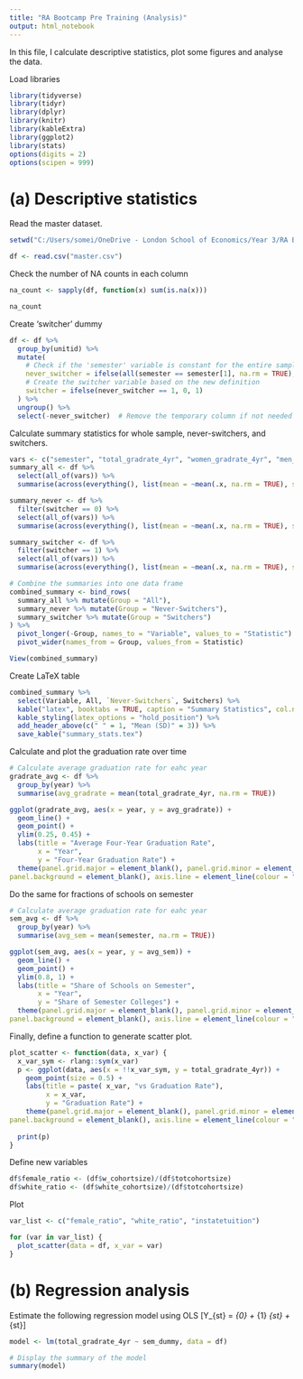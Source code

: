 ```yaml
---
title: "RA Bootcamp Pre Training (Analysis)"
output: html_notebook
---
```


In this file, I calculate descriptive statistics, plot some figures and analyse the data. 

Load libraries
```r
library(tidyverse)
library(tidyr)
library(dplyr)
library(knitr)
library(kableExtra)
library(ggplot2)
library(stats)
options(digits = 2)
options(scipen = 999)
```


# (a) Descriptive statistics
Read the master dataset. 
```r
setwd("C:/Users/somei/OneDrive - London School of Economics/Year 3/RA Bootcamp/事前課題/IntermediateData")

df <- read.csv("master.csv")
```
Check the number of NA counts in each column 
```r
na_count <- sapply(df, function(x) sum(is.na(x)))

na_count
```

Create 'switcher' dummy
```r
df <- df %>%
  group_by(unitid) %>%
  mutate(
    # Check if the 'semester' variable is constant for the entire sample period
    never_switcher = ifelse(all(semester == semester[1], na.rm = TRUE), 1, 0),
    # Create the switcher variable based on the new definition
    switcher = ifelse(never_switcher == 1, 0, 1)
  ) %>%
  ungroup() %>%
  select(-never_switcher)  # Remove the temporary column if not needed
```

Calculate summary statistics for whole sample, never-switchers, and switchers.
```r
vars <- c("semester", "total_gradrate_4yr", "women_gradrate_4yr", "men_gradrate_4yr", "instatetuition", "costs", "faculty", "totcohortsize")
summary_all <- df %>%
  select(all_of(vars)) %>%
  summarise(across(everything(), list(mean = ~mean(.x, na.rm = TRUE), sd = ~sd(.x, na.rm = TRUE))), n=n())

summary_never <- df %>%
  filter(switcher == 0) %>%
  select(all_of(vars)) %>%
  summarise(across(everything(), list(mean = ~mean(.x, na.rm = TRUE), sd = ~sd(.x, na.rm = TRUE))), n=n())

summary_switcher <- df %>%
  filter(switcher == 1) %>%
  select(all_of(vars)) %>%
  summarise(across(everything(), list(mean = ~mean(.x, na.rm = TRUE), sd = ~sd(.x, na.rm = TRUE))), n=n())

# Combine the summaries into one data frame
combined_summary <- bind_rows(
  summary_all %>% mutate(Group = "All"),
  summary_never %>% mutate(Group = "Never-Switchers"),
  summary_switcher %>% mutate(Group = "Switchers")
) %>%
  pivot_longer(-Group, names_to = "Variable", values_to = "Statistic") %>%
  pivot_wider(names_from = Group, values_from = Statistic)

View(combined_summary)
```

Create LaTeX table
```r
combined_summary %>%
  select(Variable, All, `Never-Switchers`, Switchers) %>%
  kable("latex", booktabs = TRUE, caption = "Summary Statistics", col.names = c("Variable", "All", "Never-Switchers", "Switchers")) %>%
  kable_styling(latex_options = "hold_position") %>%
  add_header_above(c(" " = 1, "Mean (SD)" = 3)) %>%
  save_kable("summary_stats.tex")
```

Calculate and plot the graduation rate over time
```r
# Calculate average graduation rate for eahc year 
gradrate_avg <- df %>%
  group_by(year) %>%
  summarise(avg_gradrate = mean(total_gradrate_4yr, na.rm = TRUE))

ggplot(gradrate_avg, aes(x = year, y = avg_gradrate)) +
  geom_line() +
  geom_point() +
  ylim(0.25, 0.45) + 
  labs(title = "Average Four-Year Graduation Rate",
       x = "Year",
       y = "Four-Year Graduation Rate") +
  theme(panel.grid.major = element_blank(), panel.grid.minor = element_blank(),
panel.background = element_blank(), axis.line = element_line(colour = "black"))
```

Do the same for fractions of schools on semester
```r
# Calculate average graduation rate for eahc year 
sem_avg <- df %>%
  group_by(year) %>%
  summarise(avg_sem = mean(semester, na.rm = TRUE))

ggplot(sem_avg, aes(x = year, y = avg_sem)) +
  geom_line() +
  geom_point() +
  ylim(0.8, 1) + 
  labs(title = "Share of Schools on Semester",
       x = "Year",
       y = "Share of Semester Colleges") +
  theme(panel.grid.major = element_blank(), panel.grid.minor = element_blank(),
panel.background = element_blank(), axis.line = element_line(colour = "black"))
```

Finally, define a function to generate scatter plot. 
```r
plot_scatter <- function(data, x_var) {
  x_var_sym <- rlang::sym(x_var)
  p <- ggplot(data, aes(x = !!x_var_sym, y = total_gradrate_4yr)) +
    geom_point(size = 0.5) +
    labs(title = paste( x_var, "vs Graduation Rate"),
         x = x_var,
         y = "Graduation Rate") +
    theme(panel.grid.major = element_blank(), panel.grid.minor = element_blank(),
panel.background = element_blank(), axis.line = element_line(colour = "black"))
  
  print(p)
}
```

Define new variables
```r
df$female_ratio <- (df$w_cohortsize)/(df$totcohortsize)
df$white_ratio <- (df$white_cohortsize)/(df$totcohortsize)
```


Plot 
```r
var_list <- c("female_ratio", "white_ratio", "instatetuition")

for (var in var_list) {
  plot_scatter(data = df, x_var = var)
}
```

# (b) Regression analysis
Estimate the following regression model using OLS
\[Y_{st} = \beta_{0} + \beta_{1} \text{After}_{st} + \varepsilon_{st}\]
```r
model <- lm(total_gradrate_4yr ~ sem_dummy, data = df)

# Display the summary of the model
summary(model)
```

